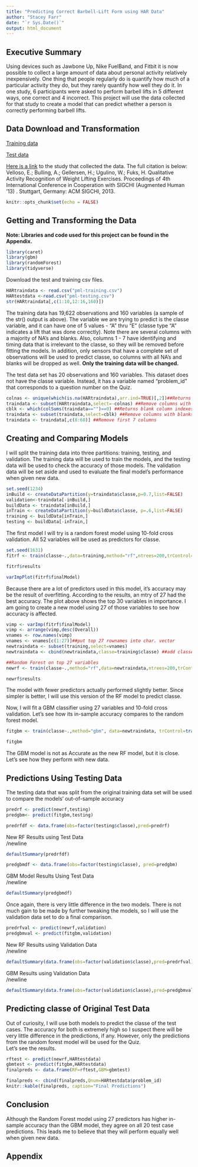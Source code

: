 ---
title: "Predicting Correct Barbell-Lift Form using HAR Data"
author: "Stacey Farr"
date: "`r Sys.Date()`"
output: html_document  
---  

## Executive Summary  
Using devices such as Jawbone Up, Nike FuelBand, and Fitbit it is now possible to collect a large amount of data about personal activity relatively inexpensively. One thing that people regularly do is quantify how much of a particular activity they do, but they rarely quantify how well they do it. In one study, 6 participants were asked to perform barbell lifts in 5 different ways, one correct and 4 incorrect. This project will use the data collected for that study to create a model that can predict whether a person is correctly performing barbell lifts. 

## Data Download and Transformation

[Training data](https://d396qusza40orc.cloudfront.net/predmachlearn/pml-training.csv)  

[Test data](https://d396qusza40orc.cloudfront.net/predmachlearn/pml-testing.csv)  

[Here is a link](http://web.archive.org/web/20170519033209/http://groupware.les.inf.puc-rio.br/public/papers/2013.Velloso.QAR-WLE.pdf) to the study that collected the data. The full citation is below:  
Velloso, E.; Bulling, A.; Gellersen, H.; Ugulino, W.; Fuks, H. Qualitative Activity Recognition of Weight Lifting Exercises. Proceedings of 4th International Conference in Cooperation with SIGCHI (Augmented Human '13) . Stuttgart, Germany: ACM SIGCHI, 2013.

```{r setup, include=FALSE}
knitr::opts_chunk$set(echo = FALSE)
```

## Getting and Transforming the Data

**Note: Libraries and code used for this project can be found in the Appendix.**\
```{r libraries, include-FALSE}
library(caret)
library(gbm)
library(randomForest)
library(tidyverse)
```
Download the test and training csv files. 

```{r data, include=FALSE}
HARtraindata <- read.csv("pml-training.csv")
HARtestdata <-read.csv("pml-testing.csv")
str(HARtraindata[,c(1:10,12:16,160)])
```
The training data has 19,622 observations and 160 variables (a sample of the str() output is above). The variable we are trying to predict is the classe variable, and it can have one of 5 values - "A" thru "E" (classe type "A" indicates a lift that was done correctly). Note there are several columns with a majority of NA's and blanks. Also, columns 1 - 7 have identifying and timing data that is irrelevant to the classe, so they will be removed before fitting the models. In addition, only sensors that have a complete set of observations will be used to predict classe, so columns with all NA's and blanks will be dropped as well. **Only the training data will be changed.**

The test data set has 20 observations and 160 variables. This dataset does not have the classe variable. Instead, it has a variable named "problem_id" that corresponds to a question number on the Quiz.  

```{r findnas}
colnas <- unique(which(is.na(HARtraindata),arr.ind=TRUE)[,2])##Returns column indexes
traindata <- subset(HARtraindata,select=-colnas) ##Remove columns with NAs
cblk <- which(colSums(traindata=="")==0) ##Returns blank column indexes
traindata <- subset(traindata,select=cblk) ##Remove columns with blanks
traindata <- traindata[,c(8:60)] ##Remove first 7 columns
```

## Creating and Comparing Models  

I will split the training data into three partitions: training, testing, and validation. The training data will be used to train the models, and the testing data will be used to check the accuracy of those models. The validation data will be set aside and used to evaluate the final model's performance when given new data. 

```{r splitsets}
set.seed(1234)
inBuild <- createDataPartition(y=traindata$classe,p=0.7,list=FALSE)
validation<-traindata[-inBuild,]
buildData <- traindata[inBuild,]
inTrain <- createDataPartition(y=buildData$classe, p=.6,list=FALSE)
training <- buildData[inTrain,]
testing <- buildData[-inTrain,]
```

The first model I will try is a random forest model using 10-fold cross validation. All 52 variables will be used as predictors for classe. 

```{r rfmodels, cache=TRUE}
set.seed(1631)
fitrf <- train(classe~.,data=training,method="rf",ntrees=200,trControl=trainControl(method="cv",number=10))
```

```{r rfresults}
fitrf$results
```

```{r varImpplot}
varImpPlot(fitrf$finalModel)
```
Because there are a lot of predictors used in this model, it's accuracy may be the result of overfitting. According to the results, an mtry of 27 had the best accuracy. The plot above shows the top 30 variables in importance. I am going to create a new model using 27 of those variables to see how accuracy is affected.  

```{r varimp}
vimp <- varImp(fitrf$finalModel)
vimp <- arrange(vimp,desc(Overall)) 
vnames <- row.names(vimp)
vnames <- vnames[c(1:27)]##put top 27 rownames into char. vector
newtraindata <- subset(training,select=vnames)
newtraindata <- cbind(newtraindata,classe=training$classe) ##add classe to new data set
```

```{r newrf, cache=TRUE} 
##Random Forest on top 27 variables
newrf <- train(classe~.,method="rf",data=newtraindata,ntrees=200,trControl=trainControl(method="cv",number=10))
```

```{r newrfresults}
newrf$results
```
The model with fewer predictors actually performed slightly better. Since simpler is better, I will use this version of the RF model to predict classe.  

Now, I will fit a GBM classifier using 27 variables and 10-fold cross validation. Let's see how its in-sample accuracy compares to the random forest model. 
```{r gbm, include=FALSE}
fitgbm <- train(classe~.,method="gbm", data=newtraindata, trControl=trainControl(method="cv",number=10))
```

```{r gbmresults}
fitgbm
```
The GBM model is not as Accurate as the new RF model, but it is close. Let's see how they perform with new data.  

## Predictions Using Testing Data  
The testing data that was split from the original training data set will be used to compare the models' out-of-sample accuracy  

```{r predict}
predrf <- predict(newrf,testing)
predgbm<- predict(fitgbm,testing)

```

```{r evaluate}
predrfdf <- data.frame(obs=factor(testing$classe),pred=predrf)
```

New RF Results using Test Data  
/newline
```{r NewRFTest}
defaultSummary(predrfdf)
```

```{r GBMtest}
predgbmdf <- data.frame(obs=factor(testing$classe), pred=predgbm)
```

GBM Model Results Using Test Data  
/newline
```{r GBMTestResult}
defaultSummary(predgbmdf)
```

Once again, there is very little difference in the two models. There is not much gain to be made by further tweaking the models, so I will use the validation data set to do a final comparison.
```{r validation}
predrfval <- predict(newrf,validation)
predgbmval <- predict(fitgbm,validation)
```

New RF Results using Validation Data  
/newline
```{r RFvalidation}
defaultSummary(data.frame(obs=factor(validation$classe),pred=predrfval))
```

GBM Results using Validation Data  
/newline
```{r GBMvalidation}
defaultSummary(data.frame(obs=factor(validation$classe),pred=predgbmval))
```


## Predicting classe of Original Test Data  
Out of curiosity, I will use both models to predict the classe of the test cases. The accuracy for both is extremely high so I suspect there will be very little difference in the predictions, if any. However, only the predictions from the random forest model will be used for the Quiz.  
Let's see the results.

```{r finaltest}
rftest <- predict(newrf,HARtestdata)
gbmtest <- predict(fitgbm,HARtestdata)
finalpreds <- data.frame(RF=rftest,GBM=gbmtest)

finalpreds <- cbind(finalpreds,Qnum=HARtestdata$problem_id)
knitr::kable(finalpreds, caption="Final Predictions")
```

## Conclusion  
Although the Random Forest model using 27 predictors has higher in-sample accuracy than the GBM model, they agree on all 20 test case predictions. This leads me to believe that they will perform equally well when given new data. 

## Appendix  
 
```{r ref.label=knitr::all_labels(), echo=TRUE, eval=FALSE}

```

 

 
